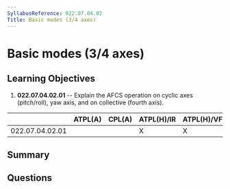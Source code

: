 ```yaml
---
SyllabusReference: 022.07.04.02
Title: Basic modes (3/4 axes)
---
```


# Basic modes (3/4 axes)

## Learning Objectives

1.  **022.07.04.02.01** -- Explain the AFCS operation on cyclic axes
    (pitch/roll), yaw axis, and on collective (fourth axis).

|                 | ATPL(A) | CPL(A) | ATPL(H)/IR | ATPL(H)/VFR | CPL(H) | IR | CBIR(A) |
| --------------- | ------- | ------ | ---------- | ----------- | ------ | -- | ------- |
| 022.07.04.02.01 |         |        | X          | X           | X      |    |         |

## Summary

## Questions
